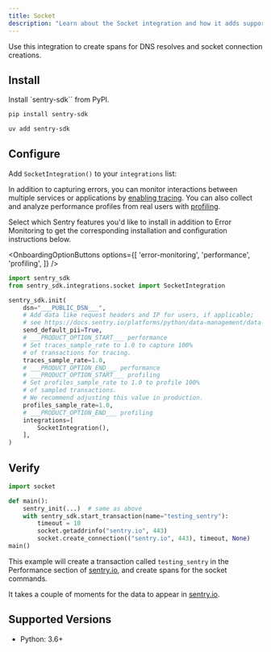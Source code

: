 ```yaml
---
title: Socket
description: "Learn about the Socket integration and how it adds support network actions."
---
```


Use this integration to create spans for DNS resolves and socket connection creations.

## Install

Install `sentry-sdk`` from PyPI.

```bash {tabTitle:pip}
pip install sentry-sdk
```
```bash {tabTitle:uv}
uv add sentry-sdk
```

## Configure

Add `SocketIntegration()` to your `integrations` list:


In addition to capturing errors, you can monitor interactions between multiple services or applications by [enabling tracing](/concepts/key-terms/tracing/). You can also collect and analyze performance profiles from real users with [profiling](/product/explore/profiling/).

Select which Sentry features you'd like to install in addition to Error Monitoring to get the corresponding installation and configuration instructions below.

<OnboardingOptionButtons
  options={[
    'error-monitoring',
    'performance',
    'profiling',
  ]}
/>

```python
import sentry_sdk
from sentry_sdk.integrations.socket import SocketIntegration

sentry_sdk.init(
    dsn="___PUBLIC_DSN___",
    # Add data like request headers and IP for users, if applicable;
    # see https://docs.sentry.io/platforms/python/data-management/data-collected/ for more info
    send_default_pii=True,
    # ___PRODUCT_OPTION_START___ performance
    # Set traces_sample_rate to 1.0 to capture 100%
    # of transactions for tracing.
    traces_sample_rate=1.0,
    # ___PRODUCT_OPTION_END___ performance
    # ___PRODUCT_OPTION_START___ profiling
    # Set profiles_sample_rate to 1.0 to profile 100%
    # of sampled transactions.
    # We recommend adjusting this value in production.
    profiles_sample_rate=1.0,
    # ___PRODUCT_OPTION_END___ profiling
    integrations=[
        SocketIntegration(),
    ],
)
```

## Verify

```python
import socket

def main():
    sentry_init(...)  # same as above
    with sentry_sdk.start_transaction(name="testing_sentry"):
        timeout = 10
        socket.getaddrinfo("sentry.io", 443)
        socket.create_connection(("sentry.io", 443), timeout, None)
main()
```

This example will create a transaction called `testing_sentry` in the Performance section of [sentry.io](https://sentry.io), and create spans for the socket commands.

It takes a couple of moments for the data to appear in [sentry.io](https://sentry.io).

## Supported Versions

- Python: 3.6+

<Include name="python-use-older-sdk-for-legacy-support.mdx" />

